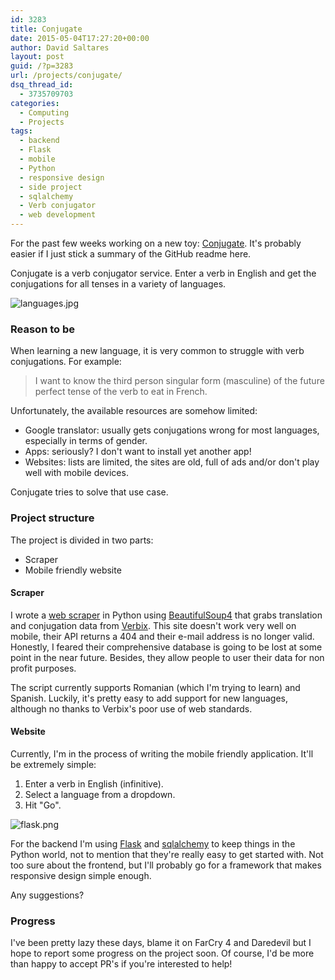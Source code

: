 ```yaml
---
id: 3283
title: Conjugate
date: 2015-05-04T17:27:20+00:00
author: David Saltares
layout: post
guid: /?p=3283
url: /projects/conjugate/
dsq_thread_id:
  - 3735709703
categories:
  - Computing
  - Projects
tags:
  - backend
  - Flask
  - mobile
  - Python
  - responsive design
  - side project
  - sqlalchemy
  - Verb conjugator
  - web development
---
```


For the past few weeks working on a new toy: [Conjugate](https://github.com/dsaltares/conjugate). It's probably easier if I just stick a summary of the GitHub readme here.

Conjugate is a verb conjugator service. Enter a verb in English and get the conjugations for all tenses in a variety of languages.

![languages.jpg](/img/conjugate/languages.webp)

### Reason to be

When learning a new language, it is very common to struggle with verb conjugations. For example:

> I want to know the third person singular form (masculine) of the future perfect tense of the verb to eat in French.

Unfortunately, the available resources are somehow limited:

- Google translator: usually gets conjugations wrong for most languages, especially in terms of gender.
- Apps: seriously? I don't want to install yet another app!
- Websites: lists are limited, the sites are old, full of ads and/or don't play well with mobile devices.

Conjugate tries to solve that use case.

### Project structure

The project is divided in two parts:

- Scraper
- Mobile friendly website

#### Scraper

I wrote a [web scraper](https://github.com/dsaltares/conjugate/tree/master/scraping) in Python using [BeautifulSoup4](https://pypi.python.org/pypi/beautifulsoup4) that grabs translation and conjugation data from [Verbix](http://www.verbix.com/). This site doesn't work very well on mobile, their API returns a 404 and their e-mail address is no longer valid. Honestly, I feared their comprehensive database is going to be lost at some point in the near future. Besides, they allow people to user their data for non profit purposes.

The script currently supports Romanian (which I'm trying to learn) and Spanish. Luckily, it's pretty easy to add support for new languages, although no thanks to Verbix's poor use of web standards.

#### Website

Currently, I'm in the process of writing the mobile friendly application. It'll be extremely simple:

1. Enter a verb in English (infinitive).
2. Select a language from a dropdown.
3. Hit "Go".

![flask.png](/img/conjugate/flask.webp)

For the backend I'm using [Flask](http://flask.pocoo.org/docs/0.10/) and [sqlalchemy](http://www.sqlalchemy.org/) to keep things in the Python world, not to mention that they're really easy to get started with. Not too sure about the frontend, but I'll probably go for a framework that makes responsive design simple enough.

Any suggestions?

### Progress

I've been pretty lazy these days, blame it on FarCry 4 and Daredevil but I hope to report some progress on the project soon. Of course, I'd be more than happy to accept PR's if you're interested to help!
